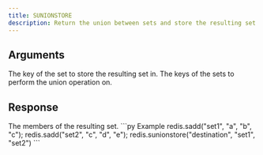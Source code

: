 ```yaml
---
title: SUNIONSTORE
description: Return the union between sets and store the resulting set in a key
---
```


## Arguments

<ParamField body="destination" type="str" required>
  The key of the set to store the resulting set in.
</ParamField>


<ParamField body="keys" type="*List[str]" required>
  The keys of the sets to perform the union operation on.
</ParamField>


## Response

<ResponseField type="set[str]" required>
  The members of the resulting set.
</ResponseField>

<RequestExample>
```py Example 
redis.sadd("set1", "a", "b", "c"); 
redis.sadd("set2", "c", "d", "e"); 
redis.sunionstore("destination", "set1", "set2")
```

</RequestExample>
